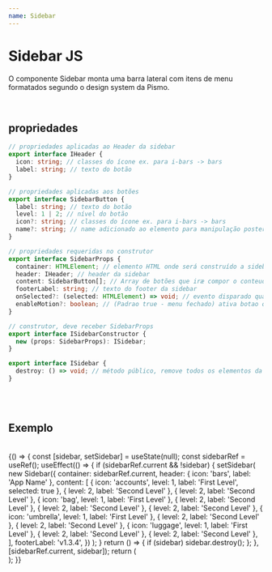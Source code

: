 ```yaml
---
name: Sidebar
---
```



# Sidebar JS

O componente Sidebar monta uma barra lateral com itens de menu formatados segundo o design system da Pismo.

<br />

## propriedades

```typescript
// propriedades aplicadas ao Header da sidebar
export interface IHeader {
  icon: string; // classes do ícone ex. para i-bars -> bars
  label: string; // texto do botão
}

// propriedades aplicadas aos botões
export interface SidebarButton {
  label: string; // texto do botão
  level: 1 | 2; // nível do botão
  icon?: string; // classes do ícone ex. para i-bars -> bars
  name?: string; // name adicionado ao elemento para manipulação posterior
}

// propriedades requeridas no construtor
export interface SidebarProps {
  container: HTMLElement; // elemento HTML onde será construído a sidebar
  header: IHeader; // header da sidebar
  content: SidebarButton[]; // Array de botões que iræ compor o conteudo da sidebar
  footerLabel: string; // texto do footer da sidebar
  onSelected?: (selected: HTMLElement) => void; // evento disparado quando um botão é selecionado, envia o html do botão como argumento
  enableMotion?: boolean; // (Padrao true - menu fechado) ativa botao que permite menu expandir
}

// construtor, deve receber SidebarProps
export interface ISidebarConstructor {
  new (props: SidebarProps): ISidebar;
}

export interface ISidebar {
  destroy: () => void; // método público, remove todos os elementos da página
}
```

<br />
<br />

## Exemplo

<br />

<Playground>
  {() => {
    const [sidebar, setSidebar] = useState(null);
    const sidebarRef = useRef();
    useEffect(() => {
      if (sidebarRef.current && !sidebar) {
        setSidebar(
          new Sidebar({
            container: sidebarRef.current,
            header: { icon: 'bars', label: 'App Name' },
            content: [
              { icon: 'accounts', level: 1, label: 'First Level', selected: true },
              { level: 2, label: 'Second Level' },
              { level: 2, label: 'Second Level' },
              { icon: 'bag', level: 1, label: 'First Level' },
              { level: 2, label: 'Second Level' },
              { level: 2, label: 'Second Level' },
              { level: 2, label: 'Second Level' },
              { icon: 'umbrella', level: 1, label: 'First Level' },
              { level: 2, label: 'Second Level' },
              { level: 2, label: 'Second Level' },
              { icon: 'luggage', level: 1, label: 'First Level' },
              { level: 2, label: 'Second Level' },
              { level: 2, label: 'Second Level' },
            ],
            footerLabel: 'v1.3.4',
          })
        );
      }
      return () => {
        if (sidebar) sidebar.destroy();
      };
    }, [sidebarRef.current, sidebar]);
    return (
      <div className="tw-flex tw-h-screen">
        <div ref={sidebarRef} data-open={false}></div>
      </div>
    );
  }}
</Playground>
